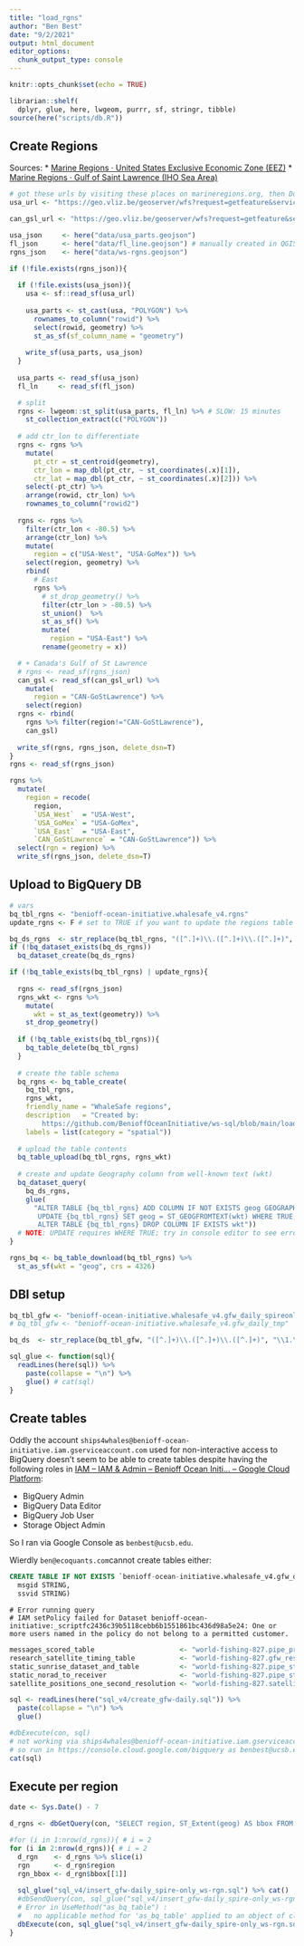 ```yaml
---
title: "load_rgns"
author: "Ben Best"
date: "9/2/2021"
output: html_document
editor_options: 
  chunk_output_type: console
---
```


```r
knitr::opts_chunk$set(echo = TRUE)
```

```r
librarian::shelf(
  dplyr, glue, here, lwgeom, purrr, sf, stringr, tibble)
source(here("scripts/db.R"))
```


## Create Regions

Sources:
* [Marine Regions · United States Exclusive Economic Zone (EEZ)](https://www.marineregions.org/gazetteer.php?p=details&id=8456)
* [Marine Regions · Gulf of Saint Lawrence (IHO Sea Area)](https://www.marineregions.org/gazetteer.php?p=details&id=4290)

```r
# got these urls by visiting these places on marineregions.org, then Download as JSON
usa_url <- "https://geo.vliz.be/geoserver/wfs?request=getfeature&service=wfs&version=1.1.0&typename=MarineRegions:eez&outputformat=json&filter=%3CPropertyIsEqualTo%3E%3CPropertyName%3Emrgid%3C%2FPropertyName%3E%3CLiteral%3E8456%3C%2FLiteral%3E%3C%2FPropertyIsEqualTo%3E"

can_gsl_url <- "https://geo.vliz.be/geoserver/wfs?request=getfeature&service=wfs&version=1.1.0&typename=MarineRegions:iho&outputformat=json&filter=%3CPropertyIsEqualTo%3E%3CPropertyName%3Eid%3C%2FPropertyName%3E%3CLiteral%3E24%3C%2FLiteral%3E%3C%2FPropertyIsEqualTo%3E"

usa_json     <- here("data/usa_parts.geojson")
fl_json      <- here("data/fl_line.geojson") # manually created in QGIS
rgns_json    <- here("data/ws-rgns.geojson")

if (!file.exists(rgns_json)){
  
  if (!file.exists(usa_json)){
    usa <- sf::read_sf(usa_url)
    
    usa_parts <- st_cast(usa, "POLYGON") %>% 
      rownames_to_column("rowid") %>% 
      select(rowid, geometry) %>% 
      st_as_sf(sf_column_name = "geometry")
    
    write_sf(usa_parts, usa_json)
  }
  
  usa_parts <- read_sf(usa_json)
  fl_ln     <- read_sf(fl_json)

  # split
  rgns <- lwgeom::st_split(usa_parts, fl_ln) %>% # SLOW: 15 minutes
    st_collection_extract(c("POLYGON"))
  
  # add ctr_lon to differentiate
  rgns <- rgns %>% 
    mutate(
      pt_ctr = st_centroid(geometry),
      ctr_lon = map_dbl(pt_ctr, ~ st_coordinates(.x)[1]),
      ctr_lat = map_dbl(pt_ctr, ~ st_coordinates(.x)[2])) %>% 
    select(-pt_ctr) %>% 
    arrange(rowid, ctr_lon) %>% 
    rownames_to_column("rowid2")
  
  rgns <- rgns %>% 
    filter(ctr_lon < -80.5) %>% 
    arrange(ctr_lon) %>% 
    mutate(
      region = c("USA-West", "USA-GoMex")) %>% 
    select(region, geometry) %>% 
    rbind(
      # East
      rgns %>% 
        # st_drop_geometry() %>% 
        filter(ctr_lon > -80.5) %>% 
        st_union()  %>% 
        st_as_sf() %>% 
        mutate(
          region = "USA-East") %>% 
        rename(geometry = x))

  # + Canada's Gulf of St Lawrence
  # rgns <- read_sf(rgns_json)
  can_gsl <- read_sf(can_gsl_url) %>%
    mutate(
      region = "CAN-GoStLawrence") %>% 
    select(region)
  rgns <- rbind(
    rgns %>% filter(region!="CAN-GoStLawrence"),
    can_gsl)
  
  write_sf(rgns, rgns_json, delete_dsn=T)
}
rgns <- read_sf(rgns_json)

rgns %>% 
  mutate(
    region = recode(
      region, 
      `USA_West`  = "USA-West",
      `USA_GoMex` = "USA-GoMex",
      `USA_East`  = "USA-East",
      `CAN_GoStLawrence` = "CAN-GoStLawrence")) %>% 
  select(rgn = region) %>% 
  write_sf(rgns_json, delete_dsn=T)
```

## Upload to BigQuery DB

```r
# vars
bq_tbl_rgns <- "benioff-ocean-initiative.whalesafe_v4.rgns"
update_rgns <- F # set to TRUE if you want to update the regions table

bq_ds_rgns  <- str_replace(bq_tbl_rgns, "([^.]+)\\.([^.]+)\\.([^.]+)", "\\1.\\2")
if (!bq_dataset_exists(bq_ds_rgns))
  bq_dataset_create(bq_ds_rgns)

if (!bq_table_exists(bq_tbl_rgns) | update_rgns){
  
  rgns <- read_sf(rgns_json)
  rgns_wkt <- rgns %>% 
    mutate(
      wkt = st_as_text(geometry)) %>% 
    st_drop_geometry()
  
  if (!bq_table_exists(bq_tbl_rgns)){
    bq_table_delete(bq_tbl_rgns)
  }
    
  # create the table schema
  bq_rgns <- bq_table_create(
    bq_tbl_rgns,
    rgns_wkt,
    friendly_name = "WhaleSafe regions",
    description   = "Created by:
        https://github.com/BenioffOceanInitiative/ws-sql/blob/main/load_regions.Rmd",
    labels = list(category = "spatial"))
  
  # upload the table contents
  bq_table_upload(bq_tbl_rgns, rgns_wkt)
  
  # create and update Geography column from well-known text (wkt)
  bq_dataset_query(
    bq_ds_rgns,
    glue(
      "ALTER TABLE {bq_tbl_rgns} ADD COLUMN IF NOT EXISTS geog GEOGRAPHY;
       UPDATE {bq_tbl_rgns} SET geog = ST_GEOGFROMTEXT(wkt) WHERE TRUE;
       ALTER TABLE {bq_tbl_rgns} DROP COLUMN IF EXISTS wkt"))
  # NOTE: UPDATE requires WHERE TRUE; try in console editor to see errors
}

rgns_bq <- bq_table_download(bq_tbl_rgns) %>% 
  st_as_sf(wkt = "geog", crs = 4326)
```

## DBI setup


```r
bq_tbl_gfw <- "benioff-ocean-initiative.whalesafe_v4.gfw_daily_spireonly"
# bq_tbl_gfw <- "benioff-ocean-initiative.whalesafe_v4.gfw_daily_tmp"

bq_ds  <- str_replace(bq_tbl_gfw, "([^.]+)\\.([^.]+)\\.([^.]+)", "\\1.\\2")

sql_glue <- function(sql){
  readLines(here(sql)) %>% 
    paste(collapse = "\n") %>% 
    glue() # cat(sql)
}
```


## Create tables

Oddly the account `ships4whales@benioff-ocean-initiative.iam.gserviceaccount.com` used for non-interactive access to BigQuery doesn't seem to be able to create tables despite having the following roles in [IAM – IAM & Admin – Benioff Ocean Initi… – Google Cloud Platform](https://console.cloud.google.com/iam-admin/iam?referrer=search&authuser=1&project=benioff-ocean-initiative):

- BigQuery Admin
- BigQuery Data Editor
- BigQuery Job User
- Storage Object Admin

So I ran via Google Console as `benbest@ucsb.edu`.

Wierdly `ben@ecoquants.com`cannot create tables either:

```sql
CREATE TABLE IF NOT EXISTS `benioff-ocean-initiative.whalesafe_v4.gfw_daily_spireonly` (
  msgid STRING,
  ssvid STRING)
```

```
# Error running query
# IAM setPolicy failed for Dataset benioff-ocean-initiative:_scriptfc2436c39b5118cebb6b1551861bc436d98a5e24: One or more users named in the policy do not belong to a permitted customer.
```

```r
messages_scored_table                     <- "world-fishing-827.pipe_production_v20201001.messages_scored_"
research_satellite_timing_table           <- "world-fishing-827.gfw_research.pipe_v20201001_satellite_timing"
static_sunrise_dataset_and_table          <- "world-fishing-827.pipe_static.sunrise"
static_norad_to_receiver                  <- "world-fishing-827.pipe_static.norad_to_receiver_v20200127"
satellite_positions_one_second_resolution <- "world-fishing-827.satellite_positions_v20190208.satellite_positions_one_second_resolution_"

sql <- readLines(here("sql_v4/create_gfw-daily.sql")) %>%
  paste(collapse = "\n") %>%
  glue()

#dbExecute(con, sql)
# not working via ships4whales@benioff-ocean-initiative.iam.gserviceaccount.com
# so run in https://console.cloud.google.com/bigquery as benbest@ucsb.edu
cat(sql)
```


## Execute per region

```r
date <- Sys.Date() - 7

d_rgns <- dbGetQuery(con, "SELECT region, ST_Extent(geog) AS bbox FROM regions GROUP BY region")

#for (i in 1:nrow(d_rgns)){ # i = 2
for (i in 2:nrow(d_rgns)){ # i = 2
  d_rgn    <- d_rgns %>% slice(i)
  rgn      <- d_rgn$region
  rgn_bbox <- d_rgn$bbox[[1]]
  
  sql_glue("sql_v4/insert_gfw-daily_spire-only_ws-rgn.sql") %>% cat()
  #dbSendQuery(con, sql_glue("sql_v4/insert_gfw-daily_spire-only_ws-rgn.sql"))
  # Error in UseMethod("as_bq_table") : 
  #   no applicable method for 'as_bq_table' applied to an object of class "NULL"
  dbExecute(con, sql_glue("sql_v4/insert_gfw-daily_spire-only_ws-rgn.sql"))
}
```

